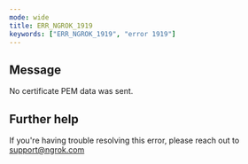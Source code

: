 ```yaml
---
mode: wide
title: ERR_NGROK_1919
keywords: ["ERR_NGROK_1919", "error 1919"]
---
```


## Message

No certificate PEM data was sent.

## Further help

If you're having trouble resolving this error, please reach out to [support@ngrok.com](mailto:support@ngrok.com?subject=Help%20with%20ERR_NGROK_1919)
